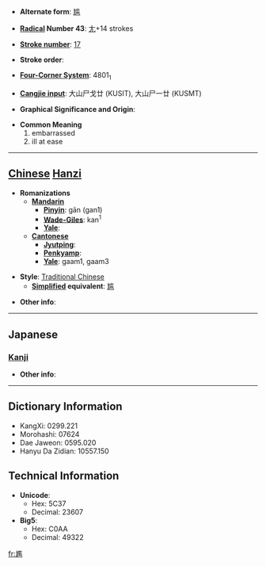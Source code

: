 * '''Alternate form''': [[尴]]

* '''[[Wiktionary:Chinese radical index| Radical]] Number 43''': [[Wiktionary:Chinese radical index 尢|尢]]+14 strokes

* '''[[Wiktionary:Chinese total strokes index|Stroke number]]''': [[Wiktionary:Chinese total strokes index 17|17]]

* '''Stroke order''': 

* '''[[Wiktionary:Chinese four corner index|Four-Corner System]]''': 4801<sub>1</sub>

* '''[[Wiktionary:Chinese Cangjie index|Cangjie input]]''': 大山尸戈廿 (KUSIT), 大山尸一廿 (KUSMT)

* '''Graphical Significance and Origin''': 

* '''Common Meaning'''
*#embarrassed
*# ill at ease


----

== [[Chinese]] [[Hanzi]] ==

* '''Romanizations'''
** '''[[Mandarin]]'''
*** '''[[Pinyin]]''': gān (gan1)
*** '''[[Wade-Giles]]''': kan<sup>1</sup>
*** '''[[Yale]]''': 
** '''[[Cantonese]]'''
*** '''[[Jyutping]]''':
*** '''[[Penkyamp]]''': 
*** '''[[Yale]]''': gaam1, gaam3

* '''Style''': [[Traditional Chinese]] 
** '''[[Simplified Chinese|Simplified]] equivalent''': [[尴]]

* '''Other info''': 

----

==Japanese==
===[[Kanji]]===
{{kanji|on readings=[[かん]] (kan), [[けん]] (ken)
|kun readings=
}}

* '''Other info''':  

----

== Dictionary Information ==

* KangXi: 0299.221
* Morohashi: 07624
* Dae Jaweon: 0595.020
* Hanyu Da Zidian: 10557.150

== Technical Information ==

* '''Unicode''':
** Hex: 5C37
** Decimal: 23607
* '''Big5''':
** Hex: C0AA
** Decimal: 49322

[[fr:尷]]